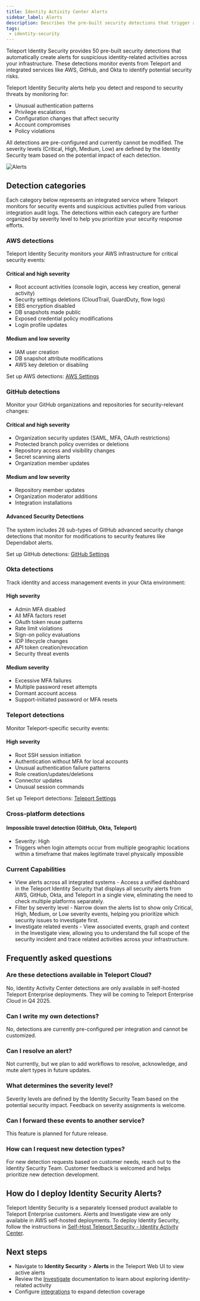```yaml
---
title: Identity Activity Center Alerts
sidebar_label: Alerts
description: Describes the pre-built security detections that trigger alerts in Teleport Identity Activity Center.
tags:
 - identity-security
---
```


Teleport Identity Security provides 50 pre-built security detections that automatically create alerts for suspicious identity-related activities across your infrastructure. These detections monitor events from Teleport and integrated services like AWS, GitHub, and Okta to identify potential security risks.

Teleport Identity Security alerts help you detect and respond to security threats by monitoring for:
- Unusual authentication patterns
- Privilege escalations
- Configuration changes that affect security
- Account compromises
- Policy violations

All detections are pre-configured and currently cannot be modified. The severity levels (Critical, High, Medium, Low) are defined by the Identity Security team based on the potential impact of each detection.

![Alerts](../../../img/access-graph/alerts.png)


## Detection categories
Each category below represents an integrated service where Teleport monitors for security events and suspicious activities pulled from various integration audit logs. The detections within each category are further organized by severity level to help you prioritize your security response efforts.

### AWS detections

Teleport Identity Security monitors your AWS infrastructure for critical security events:

#### Critical and high severity
- Root account activities (console login, access key creation, general activity)
- Security settings deletions (CloudTrail, GuardDuty, flow logs)
- EBS encryption disabled
- DB snapshots made public
- Exposed credential policy modifications
- Login profile updates

#### Medium and low severity
- IAM user creation
- DB snapshot attribute modifications
- AWS key deletion or disabling

Set up AWS detections: [AWS Settings](../integrations/aws-sync.mdx)

### GitHub detections

Monitor your GitHub organizations and repositories for security-relevant changes:

#### Critical and high severity
- Organization security updates (SAML, MFA, OAuth restrictions)
- Protected branch policy overrides or deletions
- Repository access and visibility changes
- Secret scanning alerts
- Organization member updates

#### Medium and low severity
- Repository member updates
- Organization moderator additions
- Integration installations

#### Advanced Security Detections
The system includes 26 sub-types of GitHub advanced security change detections that monitor for modifications to security features like Dependabot alerts.

Set up GitHub detections: [GitHub Settings](../integrations/github.mdx)

### Okta detections

Track identity and access management events in your Okta environment:

#### High severity
- Admin MFA disabled
- All MFA factors reset
- OAuth token reuse patterns
- Rate limit violations
- Sign-on policy evaluations
- IDP lifecycle changes
- API token creation/revocation
- Security threat events

#### Medium severity
- Excessive MFA failures
- Multiple password reset attempts
- Dormant account access
- Support-initiated password or MFA resets

### Teleport detections

Monitor Teleport-specific security events:

#### High severity
- Root SSH session initiation
- Authentication without MFA for local accounts
- Unusual authentication failure patterns
- Role creation/updates/deletions
- Connector updates
- Unusual session commands

Set up Teleport detections: [Teleport Settings](../integrations/teleport.mdx)

### Cross-platform detections

#### Impossible travel detection (GitHub, Okta, Teleport)
- Severity: High
- Triggers when login attempts occur from multiple geographic locations within a timeframe that makes legitimate travel physically impossible

### Current Capabilities
- View alerts across all integrated systems - Access a unified dashboard in the Teleport Identity Security  that displays all security alerts from AWS, GitHub, Okta, and Teleport in a single view, eliminating the need to check multiple platforms separately.
- Filter by severity level - Narrow down the alerts list to show only Critical, High, Medium, or Low severity events, helping you prioritize which security issues to investigate first.
- Investigate related events - View associated events, graph and context in the Investigate view, allowing you to understand the full scope of the security incident and trace related activities across your infrastructure.

## Frequently asked questions

### Are these detections available in Teleport Cloud?
No, Identity Activity Center detections are only available in self-hosted Teleport Enterprise deployments. They will be coming to Teleport Enterprise Cloud in Q4 2025.

### Can I write my own detections?
No, detections are currently pre-configured per integration and cannot be customized.

### Can I resolve an alert?
Not currently, but we plan to add workflows to resolve, acknowledge, and mute alert types in future updates.

### What determines the severity level?
Severity levels are defined by the Identity Security Team based on the potential security impact. Feedback on severity assignments is welcome.

### Can I forward these events to another service?
This feature is planned for future release.

### How can I request new detection types?
For new detection requests based on customer needs, reach out to the Identity Security Team. Customer feedback is welcomed and helps prioritize new detection development.

## How do I deploy Identity Security Alerts?
Teleport Identity Security is a separately licensed product available to Teleport Enterprise customers. Alerts and Investigate view are only available in AWS self-hosted deployments. To deploy Identity Security, follow the instructions in [Self-Host Teleport Security - Identity Activity Center](../access-graph/identity-activity-center.mdx).


## Next steps

- Navigate to **Identity Security** > **Alerts** in the Teleport Web UI to view active alerts
- Review the [Investigate](./investigate.mdx) documentation to learn about exploring identity-related activity
- Configure [integrations](../integrations/integrations.mdx) to expand detection coverage
